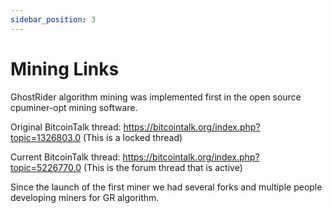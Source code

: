 ```yaml
---
sidebar_position: 3
---
```


# Mining Links

GhostRider algorithm mining was implemented first in the open source cpuminer-opt mining software.

Original BitcoinTalk thread: <https://bitcointalk.org/index.php?topic=1326803.0> (This is a locked thread)

Current BitcoinTalk thread: <https://bitcointalk.org/index.php?topic=5226770.0> (This is the forum thread that is active)

Since the launch of the first miner we had several forks and multiple people developing miners for GR algorithm.
